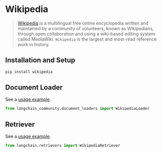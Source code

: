 # Wikipedia

>[Wikipedia](https://wikipedia.org/) is a multilingual free online encyclopedia written and maintained by a community of volunteers, known as Wikipedians, through open collaboration and using a wiki-based editing system called MediaWiki. `Wikipedia` is the largest and most-read reference work in history.


## Installation and Setup

```bash
pip install wikipedia
```



## Document Loader

See a [usage example](/docs/integrations/document_loaders/wikipedia).

```python
from langchain_community.document_loaders import WikipediaLoader
```

## Retriever

See a [usage example](/docs/integrations/retrievers/wikipedia).

```python
from langchain.retrievers import WikipediaRetriever
```
